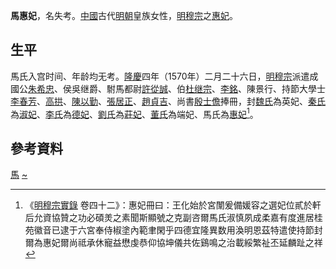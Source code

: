 {{東亞女性歷史人物
|名稱 =惠妃馬氏
|身份 =明朝妃嫔
|位號=妃
|徽號=惠
|逝世年=
|墳墓=
|夫=[[明穆宗|明穆宗]]
}}
'''馬惠妃'''，名失考。[[中國|中國]]古代[[明朝|明朝]]皇族女性，[[明穆宗|明穆宗]]之[[惠妃|惠妃]]。

==生平==
馬氏入宫时间、年龄均无考。[[隆庆_(明朝)|隆慶]]四年（1570年）二月二十六日，[[明穆宗|明穆宗]]派遣成國公[[朱希忠|朱希忠]]、侯吳继爵、駙馬都尉[[許從誠|許從誠]]、伯[[杜继宗|杜继宗]]、[[李銘|李銘]]、陳景行、持節大學士[[李春芳|李春芳]]、[[高拱|高拱]]、[[陳以勤|陳以勤]]、[[張居正|張居正]]、[[趙貞吉|趙貞吉]]、尚書[[殷士儋|殷士儋]]捧冊，封[[魏英妃|魏氏]]為英妃、[[秦淑妃_(明穆宗)|秦氏]]為[[淑妃|淑妃]]、[[李德妃|李氏]]為[[德妃|德妃]]、[[刘庄妃|劉氏]]為[[莊妃|莊妃]]、[[董端妃|董氏]]為端妃、馬氏為[[惠妃|惠妃]]<ref>《[[明實錄|明穆宗實錄]] 卷四十二》：惠妃冊曰：王化始於宮闈爰備媛容之選妃位貳於軒后允資協贊之功必碩羙之素聞斯顯號之克副咨爾馬氏淑慎夙成柔嘉有度進居桂苑徽音已逮于六宮奉侍椒塗內範聿閑乎四德宜隆異数用渙明恩茲特遣使持節封爾為惠妃爾尚祗承休寵益懋虔恭仰協坤儀共佐鷄鳴之治載綏繁祉丕延麟趾之祥</ref>。

== 參考資料 ==
{{reflist}}

{{明穆宗皇室}}

[[Category:明穆宗妃|馬]]
[[Category:馬姓|~]]